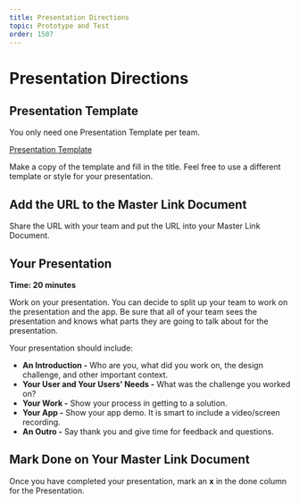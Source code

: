 ```yaml
---
title: Presentation Directions
topic: Prototype and Test
order: 1507
---
```


# Presentation Directions

## Presentation Template

You only need one Presentation Template per team.

<a href='https://docs.google.com/presentation/d/1HGs8hLuigvs3jZcpNxj5jY16bMNSO-fnNq5hnISLrvk/copy' target='_blank' class="mdxLink">
    Presentation Template
</a>

Make a copy of the template and fill in the title. Feel free to use a different template or style for your presentation.

## Add the URL to the Master Link Document

Share the URL with your team and put the URL into your Master Link Document.

## Your Presentation

**Time: 20 minutes**

Work on your presentation. You can decide to split up your team to work on the presentation and the app. Be sure that all of your team sees the presentation and knows what parts they are going to talk about for the presentation.

Your presentation should include:

- **An Introduction -** Who are you, what did you work on, the design challenge, and other important context.
- **Your User and Your Users' Needs -** What was the challenge you worked on?
- **Your Work -** Show your process in getting to a solution.
- **Your App -** Show your app demo. It is smart to include a video/screen recording.
- **An Outro -** Say thank you and give time for feedback and questions.

## Mark Done on Your Master Link Document

Once you have completed your presentation, mark an **x** in the done column for the Presentation.
